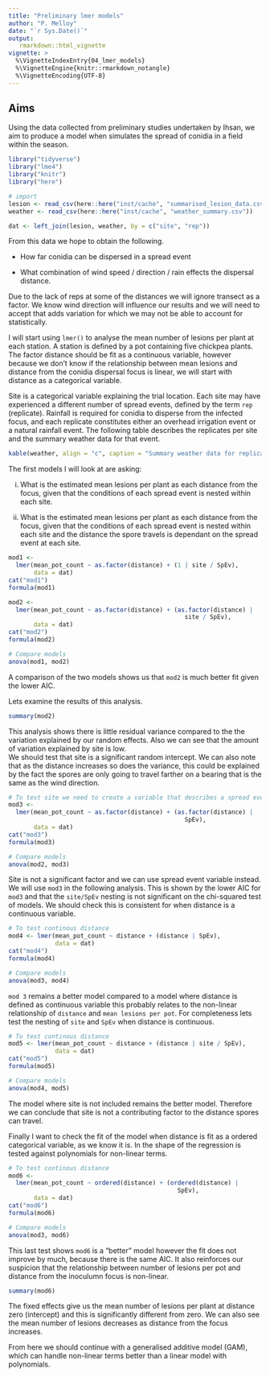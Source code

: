 ```yaml
---
title: "Preliminary lmer models"
author: "P. Melloy"
date: "`r Sys.Date()`"
output:
   rmarkdown::html_vignette
vignette: >
  %\VignetteIndexEntry{04_lmer_models}
  %\VignetteEngine{knitr::rmarkdown_notangle}
  %\VignetteEncoding{UTF-8}
---
```


## Aims

Using the data collected from preliminary studies undertaken by Ihsan, we aim to produce a model when simulates the spread of conidia in a field within the season.  

```r
library("tidyverse")
library("lme4")
library("knitr")
library("here")
```

```r
# import
lesion <- read_csv(here::here("inst/cache", "summarised_lesion_data.csv"))
weather <- read_csv(here::here("inst/cache", "weather_summary.csv"))

dat <- left_join(lesion, weather, by = c("site", "rep"))
```


From this data we hope to obtain the following.

  - How far conidia can be dispersed in a spread event  

  - What combination of wind speed / direction / rain effects the dispersal distance.  
  
Due to the lack of reps at some of the distances we will ignore transect as a factor.
We know wind direction will influence our results and we will need to accept that adds variation for which we may not be able to account for statistically.  

I will start using `lmer()` to analyse the mean number of lesions per plant at each station.
A station is defined by a pot containing five chickpea plants.
The factor distance should be fit as a continuous variable, however because we don't know if the relationship between mean lesions and distance from the conidia dispersal focus is linear, we will start with distance as a categorical variable.

Site is a categorical variable explaining the trial location.
Each site may have experienced a different number of spread events, defined by the term `rep` (replicate).
Rainfall is required for conidia to disperse from the infected focus, and each replicate constitutes either an overhead irrigation event or a natural rainfall event.
The following table describes the replicates per site and the summary weather data for that event.  

```r
kable(weather, align = "c", caption = "Summary weather data for replicated rain event (rep) per unique site.")
```

The first models I will look at are asking:

   (i) What is the estimated mean lesions per plant as each distance from the focus, given that the conditions of each spread event is nested within each site.  

   (ii) What is the estimated mean lesions per plant as each distance from the focus, given that the conditions of each spread event is nested within each site and the distance the spore travels is dependant on the spread event at each site.  

```r
mod1 <-
  lmer(mean_pot_count ~ as.factor(distance) + (1 | site / SpEv),
       data = dat)
cat("mod1")
formula(mod1)

mod2 <-
  lmer(mean_pot_count ~ as.factor(distance) + (as.factor(distance) |
                                                 site / SpEv),
       data = dat)
cat("mod2")
formula(mod2)

# Compare models
anova(mod1, mod2)
```

A comparison of the two models shows us that `mod2` is much better fit given the lower AIC.  

Lets examine the results of this analysis.  

```r
summary(mod2)
```

This analysis shows there is little residual variance compared to the the variation explained by our random effects. 
Also we can see that the amount of variation explained by site is low.  
We should test that site is a significant random intercept. 
We can also note that as the distance increases so does the variance, this could be explained by the fact the spores are only going to travel farther on a bearing that is the same as the wind direction.  

```r
# To test site we need to create a variable that describes a spread event regardless of location
mod3 <-
  lmer(mean_pot_count ~ as.factor(distance) + (as.factor(distance) |
                                                 SpEv),
       data = dat)
cat("mod3")
formula(mod3)

# Compare models
anova(mod2, mod3)
```

Site is not a significant factor and we can use spread event variable instead.
We will use `mod3` in the following analysis.
This is shown by the lower AIC for `mod3` and that the `site/SpEv` nesting is not significant on the chi-squared test of models.
We should check this is consistent for when distance is a continuous variable.  


```r
# To test continous distance
mod4 <- lmer(mean_pot_count ~ distance + (distance | SpEv),
             data = dat)
cat("mod4")
formula(mod4)

# Compare models
anova(mod3, mod4)
```

`mod 3` remains a better model compared to a model where distance is defined as continuous variable this probably relates to the non-linear relationship of `distance` and `mean lesions per pot`.
For completeness lets test the nesting of `site` and `SpEv` when distance is continuous.

```r
# To test continous distance
mod5 <- lmer(mean_pot_count ~ distance + (distance | site / SpEv),
             data = dat)
cat("mod5")
formula(mod5)

# Compare models
anova(mod4, mod5)
```

The model where site is not included remains the better model.
Therefore we can conclude that site is not a contributing factor to the distance spores can travel.  

Finally I want to check the fit of the model when distance is fit as a ordered categorical variable, as we know it is.
In the shape of the regression is tested against polynomials for non-linear terms.

```r
# To test continous distance
mod6 <-
  lmer(mean_pot_count ~ ordered(distance) + (ordered(distance) |
                                               SpEv),
       data = dat)
cat("mod6")
formula(mod6)

# Compare models
anova(mod3, mod6)
```

This last test shows `mod6` is a "better" model however the fit does not improve by much, because there is the same AIC.
It also reinforces our suspicion that the relationship between number of lesions per pot and distance from the inoculumn focus is non-linear.

```r
summary(mod6)
```

The fixed effects give us the mean number of lesions per plant at distance zero (intercept) and this is significantly different from zero.
We can also see the mean number of lesions decreases as distance from the focus increases.  

From here we should continue with a generalised additive model (GAM), which can handle non-linear terms better than a linear model with polynomials.
